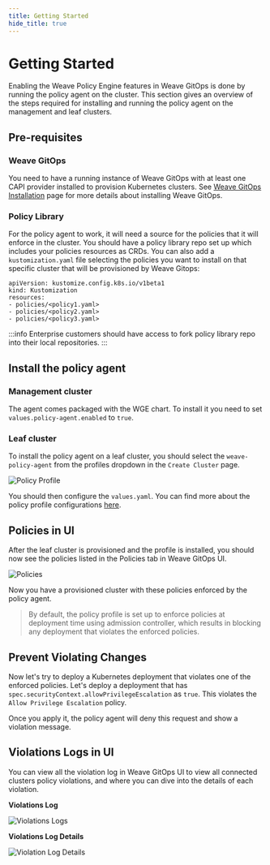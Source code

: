 ```yaml
---
title: Getting Started
hide_title: true
---
```



# Getting Started <TierLabel tiers="Enterprise" />
Enabling the Weave Policy Engine features in Weave GitOps is done by running the policy agent on the cluster. This section gives an overview of the steps required for installing and running the policy agent on the management and leaf clusters.

## Pre-requisites

### Weave GitOps
You need to have a running instance of Weave GitOps with at least one CAPI provider installed to provision Kubernetes clusters. See [Weave GitOps Installation](https://docs.gitops.weave.works/docs/installation/) page for more details about installing Weave GitOps.

### Policy Library
For the policy agent to work, it will need a source for the policies that it will enforce in the cluster. You should have a policy library repo set up which includes your policies resources as CRDs. You can also add a `kustomization.yaml` file selecting the policies you want to install on that specific cluster that will be provisioned by Weave Gitops:

```
apiVersion: kustomize.config.k8s.io/v1beta1
kind: Kustomization
resources:
- policies/<policy1.yaml>
- policies/<policy2.yaml>
- policies/<policy3.yaml>
```

:::info
Enterprise customers should have access to fork policy library repo into their local repositories.
:::

## Install the policy agent

### Management cluster

The agent comes packaged with the WGE chart. To install it you need to set `values.policy-agent.enabled` to `true`.

### Leaf cluster

To install the policy agent on a leaf cluster, you should select the `weave-policy-agent` from the profiles dropdown in the `Create Cluster` page.

![Policy Profile](./img/weave-policy-profile.png)

You should then configure the `values.yaml`. You can find more about the policy profile configurations [here](../weave-policy-profile/).

## Policies in UI
After the leaf cluster is provisioned and the profile is installed, you should now see the policies listed in the Policies tab in Weave GitOps UI.

![Policies](./img/weave-policies.png)

Now you have a provisioned cluster with these policies enforced by the policy agent.

> By default, the policy profile is set up to enforce policies at deployment time using admission controller, which results in blocking any deployment that violates the enforced policies.

## Prevent Violating Changes
Now let's try to deploy a Kubernetes deployment that violates one of the enforced policies. Let's deploy a deployment that has `spec.securityContext.allowPrivilegeEscalation` as `true`. This violates the `Allow Privilege Escalation` policy.

Once you apply it, the policy agent will deny this request and show a violation message.

## Violations Logs in UI
You can view all the violation log in Weave GitOps UI to view all connected clusters policy violations, and where you can dive into the details of each violation.

<strong>Violations Log</strong>

![Violations Logs](./img/violations-logs.png)

<strong>Violations Log Details</strong>

![Violation Log Details](./img/violations-log-detail.png)

